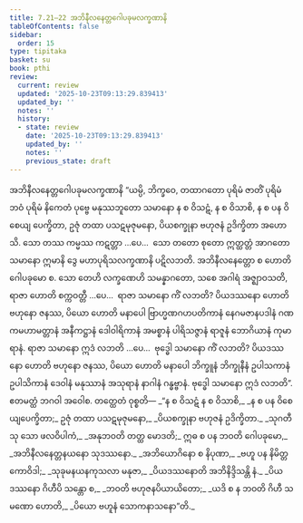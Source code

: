 ```yaml
---
title: 7.21–22 အဘိနီလနေတ္တဂေါပခုမလက္ခဏာနိ
tableOfContents: false
sidebar:
  order: 15
type: tipitaka
basket: su
book: pthi
review:
  current: review
  updated: '2025-10-23T09:13:29.839413'
  updated_by: ''
  notes: ''
  history:
  - state: review
    date: '2025-10-23T09:13:29.839413'
    updated_by: ''
    notes: ''
    previous_state: draft
---
```



<ReviewStatus review={frontmatter.review} showDetails={true} />

<HypothesisAnnotation frontmatter={frontmatter} />

<DynamicBreadcrumb />

<Paragraph number="513" type="center" book="pthi">
<Emphasis>အဘိနီလနေတ္တဂေါပခုမလက္ခဏာနိ</Emphasis>
</Paragraph>

<Division number="228" book="pthi" e="ch" v="8" p="136">

<Paragraph number="514" book="pthi">
“ယမ္ပိ, ဘိက္ခဝေ, တထာဂတော ပုရိမံ ဇာတိံ ပုရိမံ ဘဝံ ပုရိမံ နိကေတံ ပုဗ္ဗေ မနုဿဘူတော သမာနော န စ ဝိသဋံ, န စ ဝိသာစိ, န စ ပန ဝိစေယျ ပေက္ခိတာ, ဥဇုံ တထာ ပသဋမုဇုမနော, ပိယစက္ခုနာ ဗဟုဇနံ ဥဒိက္ခိတာ အဟောသိ. သော တဿ ကမ္မဿ ကဋတ္တာ …ပေ…  သော တတော စုတော ဣတ္ထတ္တံ အာဂတော သမာနော ဣမာနိ ဒွေ မဟာပုရိသလက္ခဏာနိ ပဋိလဘတိ. အဘိနီလနေတ္တော စ ဟောတိ ဂေါပခုမော စ.
</Paragraph>

<Paragraph number="515" book="pthi">
သော တေဟိ လက္ခဏေဟိ သမန္နာဂတော, သစေ အဂါရံ အဇ္ဈာဝသတိ, ရာဇာ ဟောတိ စက္ကဝတ္တီ …ပေ…  ရာဇာ သမာနော ကိံ လဘတိ? ပိယဒဿနော ဟောတိ ဗဟုနော ဇနဿ, ပိယော ဟောတိ မနာပေါ ဗြာဟ္မဏဂဟပတိကာနံ နေဂမဇာနပဒါနံ ဂဏကမဟာမတ္တာနံ အနီကဋ္ဌာနံ ဒေါဝါရိကာနံ အမစ္စာနံ ပါရိသဇ္ဇာနံ ရာဇူနံ ဘောဂိယာနံ ကုမာရာနံ. ရာဇာ သမာနော ဣဒံ လဘတိ …ပေ…  ဗုဒ္ဓေါ သမာနော ကိံ လဘတိ? ပိယဒဿနော ဟောတိ ဗဟုနော ဇနဿ, ပိယော ဟောတိ မနာပေါ ဘိက္ခူနံ ဘိက္ခုနီနံ ဥပါသကာနံ ဥပါသိကာနံ ဒေဝါနံ မနုဿာနံ အသုရာနံ နာဂါနံ ဂန္ဓဗ္ဗာနံ. ဗုဒ္ဓေါ သမာနော ဣဒံ လဘတိ”. ဧတမတ္ထံ ဘဂဝါ အဝေါစ.
</Paragraph>

</Division>
<Division number="229" book="pthi" e="ch" v="8" p="136">

<Paragraph number="516" book="pthi">
တတ္ထေတံ ဝုစ္စတိ—
</Paragraph>

<Paragraph number="517" type="verses" book="pthi">
_“န စ ဝိသဋံ န စ ဝိသာစိ,_  
_န စ ပန ဝိစေယျပေက္ခိတာ;_  
ဥဇုံ တထာ ပသဋမုဇုမနော,_  
_ပိယစက္ခုနာ ဗဟုဇနံ ဥဒိက္ခိတာ._  

</Paragraph>

<Paragraph number="518" type="verses" book="pthi">
_သုဂတီသု သော ဖလဝိပါကံ,_  
_အနုဘဝတိ တတ္ထ မောဒတိ;_  
ဣဓ စ ပန ဘဝတိ ဂေါပခုမော,_  
_အဘိနီလနေတ္တနယနော သုဒဿနော._  

</Paragraph>

<Paragraph number="519" type="verses" book="pthi">
_အဘိယောဂိနော စ နိပုဏာ,_  
_ဗဟူ ပန နိမိတ္တကောဝိဒါ;_  
_သုခုမနယနကုသလာ မနုဇာ,_  
_ပိယဒဿနောတိ အဘိနိဒ္ဒိသန္တိ နံ._  

</Paragraph>

<Paragraph number="520" type="verses" book="pthi">
_ပိယဒဿနော ဂိဟီပိ သန္တော စ,_  
_ဘဝတိ ဗဟုဇနပိယာယိတော;_  
_ယဒိ စ န ဘဝတိ ဂိဟီ သမဏော ဟောတိ,_  
_ပိယော ဗဟူနံ သောကနာသနော”တိ._
</Paragraph>
</Division>